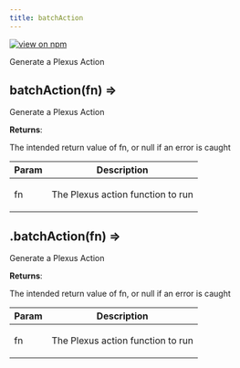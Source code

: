 ```yaml
---
title: batchAction
---
```


[![view on npm](http://img.shields.io/npm/v/@plexusjs/core.svg)](https://www.npmjs.org/package/@plexusjs/core)

Generate a Plexus Action

<a name='batchAction'></a>

## batchAction(fn) ⇒

<p>Generate a Plexus Action</p>

**Returns**: <p>The intended return value of fn, or null if an error is caught</p>

| Param | Description                              |
| ----- | ---------------------------------------- |
| fn    | <p>The Plexus action function to run</p> |

<a name='Plugin+batchAction'></a>

## .batchAction(fn) ⇒

<p>Generate a Plexus Action</p>

**Returns**: <p>The intended return value of fn, or null if an error is caught</p>

| Param | Description                              |
| ----- | ---------------------------------------- |
| fn    | <p>The Plexus action function to run</p> |
